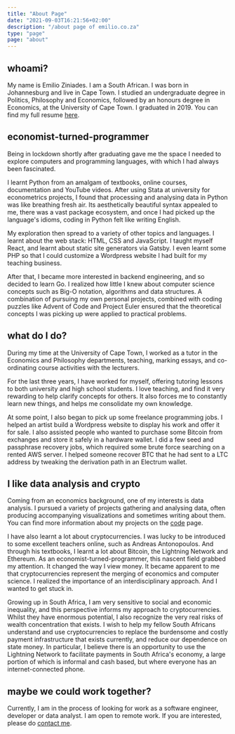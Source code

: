 ```yaml
---
title: "About Page"
date: "2021-09-03T16:21:56+02:00"
description: "/about page of emilio.co.za"
type: "page"
page: "about"
---
```


## whoami?

My name is Emilio Ziniades.
I am a South African.
I was born in Johannesburg and live in Cape Town.
I studied an undergraduate degree in Politics, Philosophy and Economics, followed by an honours degree in Economics, at the University of Cape Town.
I graduated in 2019.
You can find my full resume [here](https://emilio.co.za/resume).

## economist-turned-programmer

Being in lockdown shortly after graduating gave me the space I needed to explore computers and programming languages, with which I had always been fascinated.

I learnt Python from an amalgam of textbooks, online courses, documentation and YouTube videos.
After using Stata at university for econometrics projects, I found that processing and analysing data in Python was like breathing fresh air.
Its aesthetically beautiful syntax appealed to me, there was a vast package ecosystem, and once I had picked up the language's idioms, coding in Python felt like writing English.

My exploration then spread to a variety of other topics and languages.
I learnt about the web stack: HTML, CSS and JavaScript.
I taught myself React, and learnt about static site generators via Gatsby.
I even learnt some PHP so that I could customize a Wordpress website I had built for my teaching business.

After that, I became more interested in backend engineering, and so decided to learn Go.
I realized how little I knew about computer science concepts such as Big-O notation, algorithms and data structures.
A combination of pursuing my own personal projects, combined with coding puzzles like Advent of Code and Project Euler ensured that the theoretical concepts I was picking up were applied to practical problems.

## what do I do?

During my time at the University of Cape Town, I worked as a tutor in the Economics and Philosophy departments, teaching, marking essays, and co-ordinating course activities with the lecturers.

For the last three years, I have worked for myself, offering tutoring lessons to both university and high school students.
I love teaching, and find it very rewarding to help clarify concepts for others.
It also forces me to constantly learn new things, and helps me consolidate my own knowledge.

At some point, I also began to pick up some freelance programming jobs.
I helped an artist build a Wordpress website to display his work and offer it for sale.
I also assisted people who wanted to purchase some Bitcoin from exchanges and store it safely in a hardware wallet.
I did a few seed and passphrase recovery jobs, which required some brute force searching on a rented AWS server.
I helped someone recover BTC that he had sent to a LTC address by tweaking the derivation path in an Electrum wallet.

## I like data analysis and crypto

Coming from an economics background, one of my interests is data analysis.
I pursued a variety of projects gathering and analysing data, often producing accompanying visualizations and sometimes writing about them. You can find more information about my projects on the [code](https://emilioziniades/code) page.

I have also learnt a lot about cryptocurrencies.
I was lucky to be introduced to some excellent teachers online, such as Andreas Antonopoulos.
And through his textbooks, I learnt a lot about Bitcoin, the Lightning Network and Ethereum.
As an economist-turned-programmer, this nascent field grabbed my attention.
It changed the way I view money.
It became apparent to me that cryptocurrencies represent the merging of economics and computer science.
I realized the importance of an interdisciplinary approach.
And I wanted to get stuck in.

Growing up in South Africa, I am very sensitive to social and economic inequality, and this perspective informs my approach to cryptocurrencies.
Whilst they have enormous potential, I also recognize the very real risks of wealth concentration that exists.
I wish to help my fellow South Africans understand and use cryptocurrencies to replace the burdensome and costly payment infrastructure that exists currently, and reduce our dependence on state money.
In particular, I believe there is an opportunity to use the Lightning Network to facilitate payments in South Africa's economy, a large portion of which is informal and cash based, but where everyone has an internet-connected phone.

## maybe we could work together?

Currently, I am in the process of looking for work as a software engineer, developer or data analyst. I am open to remote work. If you are interested, please do [contact me](https://emilio.co.za/contact).
